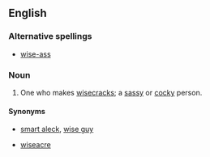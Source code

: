 ==English==

===Alternative spellings===
*[[wise-ass]]

===Noun===
{{en-noun|es}}

# One who makes [[wisecrack]]s; a [[sassy]] or [[cocky]] person.

====Synonyms====
*{{i-c|one who makes wisecracks}} [[smart aleck]], [[wise guy]]
*{{i-c|a cocky person}} [[wiseacre]]